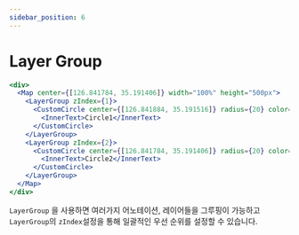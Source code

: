 ```yaml
---
sidebar_position: 6
---
```


# Layer Group

```jsx live
<div>
  <Map center={[126.841784, 35.191406]} width="100%" height="500px">
    <LayerGroup zIndex={1}>
      <CustomCircle center={[126.841884, 35.191516]} radius={20} color="RED">
        <InnerText>Circle1</InnerText>
      </CustomCircle>
    </LayerGroup>
    <LayerGroup zIndex={2}>
      <CustomCircle center={[126.841784, 35.191406]} radius={20} color="BLUE">
        <InnerText>Circle2</InnerText>
      </CustomCircle>
    </LayerGroup>
  </Map>
</div>
```

`LayerGroup` 을 사용하면 여러가지 어노테이션, 레이어들을 그루핑이 가능하고 <br/>
`LayerGroup`의 `zIndex`설정을 통해 일괄적인 우선 순위를 설정할 수 있습니다.
